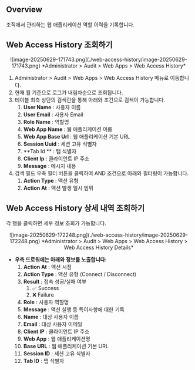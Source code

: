 ## Overview

조직에서 관리하는 웹 애플리케이션 역할 이력을 기록합니다.

## Web Access History 조회하기

<p align="center">
![image-20250629-171743.png](./web-access-history/image-20250629-171743.png)
*Administrator &gt; Audit &gt; Web Apps &gt; Web Access History*
</p>

1. Administrator &gt; Audit &gt; Web Apps &gt; Web Access History 메뉴로 이동합니다.
2. 현재 월 기준으로 로그가 내림차순으로 조회됩니다.
3. 테이블 최측 상단의 검색란을 통해 아래와 조건으로 검색이 가능합니다.
    1.  **User Name**  : 사용자 이름
    2.  **User Email**  : 사용자 Email
    3.  **Role Name**  : 역할명
    4.  **Web App Name**  : 웹 애플리케이션 이름
    5.  **Web App Base Url**  : 웹 애플리케이션 기본 URL
    6.  **Session Uuid**  : 세션 고유 식별자
    7.  **Tab Id ** : 탭 식별자
    8.  **Client Ip**  : 클라이언트 IP 주소
    9.  **Message**  : 메시지 내용
4. 검색 필드 우측 필터 버튼을 클릭하여 AND 조건으로 아래와 필터링이 가능합니다.
    1.  **Action Type**  : 액션 유형 
    2.  **Action At**  : 액션 발생 일시 범위

## Web Access History 상세 내역 조회하기

각 행을 클릭하면 세부 정보 조회가 가능합니다.
<p align="center">
![image-20250629-172248.png](./web-access-history/image-20250629-172248.png)
*Administrator &gt; Audit &gt; Web Apps &gt; Web Access History &gt; Web Access History Details*
</p>

*  **우측 드로워에는 아래와 정보를 노출합니다:** 
    1.  **Action At**  : 액션 시점
    2.  **Action Type**  : 액션 유형 (Connect / Disconnect)
    3.  **Result**  : 접속 성공/실패 여부
        1. ✅ Success
        2. ❌ Failure
    4.  **Role**  : 사용자 역할명
    5.  **Message**  : 액션 실행 등 특이사항에 대한 기록
    6.  **Name**  : 대상 사용자 이름
    7.  **Email**  : 대상 사용자 이메일
    8.  **Client IP**  : 클라이언트 IP 주소
    9.  **Web App**  : 웹 애플리케이션명
    10.  **Base URL**  : 웹 애플리케이션 기본 URL
    11.  **Session ID**  : 세션 고유 식별자
    12.  **Tab ID**  : 탭 식별자
